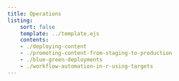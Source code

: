 ```yaml
---
title: Operations
listing:
    sort: false
    template: ../template.ejs
    contents:
    - ./deploying-content
    - ./promoting-content-from-staging-to-production
    - ./blue-green-deployments
    - ./workflow-automation-in-r-using-targets
---
```

